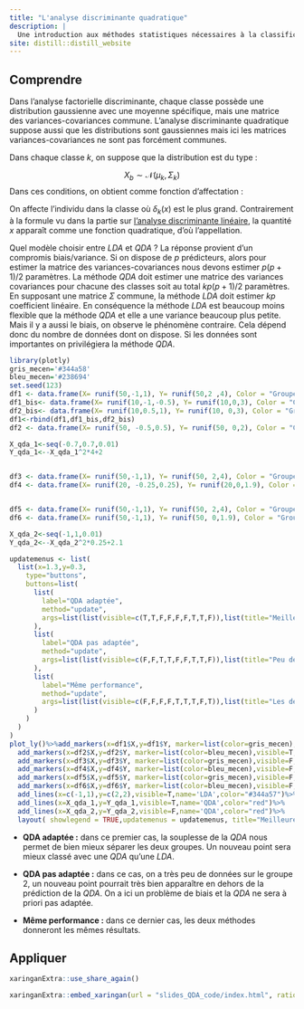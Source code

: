 ```yaml
---
title: "L'analyse discriminante quadratique"
description: |
  Une introduction aux méthodes statistiques nécessaires à la classification
site: distill::distill_website
---
```


## Comprendre

Dans l'analyse factorielle discriminante, chaque classe possède une distribution gaussienne avec une moyenne spécifique, mais une matrice des variances-covariances commune. L'analyse discriminante quadratique suppose aussi que les distributions sont gaussiennes mais ici les matrices variances-covariances ne sont pas forcément communes.

Dans chaque classe $k$, on suppose que la distribution est du type :

$$
X_b \sim \mathcal{N}(\mu_k,\Sigma_k)
$$
Dans ces conditions, on obtient comme fonction d'affectation :

\begin{eqnarray}
\delta_k(x)&=&\frac{1}{2} \text{ }^t(x-\mu_k)\Sigma^{-1}_k(x-\mu_k)-\frac{1}{2}ln|\Sigma_k|+ln(\pi_k),\\
&=&-\frac{1}{2}\text{ } ^tx\Sigma^{-1}_kx+^tx\Sigma^{-1}_k\mu_k-\frac{1}{2} \text{  }^t\mu_k\Sigma^{-1}_k\mu_k-\frac{1}{2}ln|\Sigma_k|+ln(\pi_k).
\end{eqnarray}

On affecte l'individu dans la classe où $\delta_k(x)$ est le plus grand. Contrairement à la formule vu dans la partie sur [l'analyse discriminante linéaire](LDA.html), la quantité $x$ apparaît comme une fonction quadratique, d'où l'appellation.

Quel modèle choisir entre *LDA* et *QDA* ? La réponse provient d’un compromis biais/variance. Si on dispose de $p$ prédicteurs, alors pour estimer la matrice des variances-covariances nous devons estimer $p(p + 1)/2$ paramètres. La méthode *QDA* doit estimer une matrice des variances covariances pour chacune des classes soit au total $kp(p + 1)/2$ paramètres. En supposant une matrice $\Sigma$ commune, la méthode *LDA* doit estimer $kp$ coefficient linéaire. En conséquence la méthode *LDA* est beaucoup moins flexible que la méthode *QDA* et elle a une variance beaucoup plus petite. Mais il y a aussi le biais, on observe le phénomène contraire. Cela dépend donc du nombre de données dont on dispose. Si les données sont importantes on privilégiera la méthode *QDA*.


```r
library(plotly)
gris_mecen='#344a58'
bleu_mecen='#238694'
set.seed(123)
df1 <- data.frame(X= runif(50,-1,1), Y= runif(50,2 ,4), Color = "Groupe 1")
df1_bis<- data.frame(X= runif(10,-1,-0.5), Y= runif(10,0,3), Color = "Groupe 1")
df2_bis<- data.frame(X= runif(10,0.5,1), Y= runif(10, 0,3), Color = "Groupe 1")
df1<-rbind(df1,df1_bis,df2_bis)
df2 <- data.frame(X= runif(50, -0.5,0.5), Y= runif(50, 0,2), Color = "Groupe 2")

X_qda_1<-seq(-0.7,0.7,0.01)
Y_qda_1<--X_qda_1^2*4+2


df3 <- data.frame(X= runif(50,-1,1), Y= runif(50, 2,4), Color = "Groupe 1")
df4 <- data.frame(X= runif(20, -0.25,0.25), Y= runif(20,0,1.9), Color = "Groupe 2")


df5 <- data.frame(X= runif(50,-1,1), Y= runif(50, 2,4), Color = "Groupe 1")
df6 <- data.frame(X= runif(50,-1,1), Y= runif(50, 0,1.9), Color = "Groupe 2")

X_qda_2<-seq(-1,1,0.01)
Y_qda_2<--X_qda_2^2*0.25+2.1

```


```r
updatemenus <- list(
  list(x=1.3,y=0.3,
    type="buttons",
    buttons=list(
      list(
        label="QDA adaptée",
        method="update",
        args=list(list(visible=c(T,T,F,F,F,F,T,T,F)),list(title="Meilleure performance avec la QDA"))
      ),
      list(
        label="QDA pas adaptée",
        method="update",
        args=list(list(visible=c(F,F,T,T,F,F,T,T,F)),list(title="Peu de données, biais très fort"))
      ),
      list(
        label="Même performance",
        method="update",
        args=list(list(visible=c(F,F,F,F,T,T,T,F,T)),list(title="Les deux modèles sont adaptés"))
      )
    )
  )
)
plot_ly()%>%add_markers(x=df1$X,y=df1$Y, marker=list(color=gris_mecen),visible=T, name = "Groupe 1")%>%
  add_markers(x=df2$X,y=df2$Y, marker=list(color=bleu_mecen),visible=T, name = "Groupe 2")%>%
  add_markers(x=df3$X,y=df3$Y, marker=list(color=gris_mecen),visible=F, name = "Groupe 1")%>%
  add_markers(x=df4$X,y=df4$Y, marker=list(color=bleu_mecen),visible=F, name = "Groupe 2")%>%
  add_markers(x=df5$X,y=df5$Y, marker=list(color=gris_mecen),visible=F, name = "Groupe 1")%>%
  add_markers(x=df6$X,y=df6$Y, marker=list(color=bleu_mecen),visible=F, name = "Groupe 2")%>%
  add_lines(x=c(-1,1),y=c(2,2),visible=T,name='LDA',color="#344a57")%>%
  add_lines(x=X_qda_1,y=Y_qda_1,visible=T,name='QDA',color="red")%>%
  add_lines(x=X_qda_2,y=Y_qda_2,visible=F,name='QDA',color="red")%>%
  layout( showlegend = TRUE,updatemenus = updatemenus, title="Meilleure performance avec la QDA")
```

+ **QDA adaptée :** dans ce premier cas, la souplesse de la *QDA* nous permet de bien mieux séparer les deux groupes. Un nouveau point sera mieux classé avec une *QDA* qu'une *LDA*.

+ **QDA pas adaptée :** dans ce cas, on a très peu de données sur le groupe 2, un nouveau point pourrait très bien apparaître en dehors de la prédiction de la *QDA*. On a ici un problème de biais et la *QDA* ne sera à priori pas adaptée.

+ **Même performance :** dans ce dernier cas, les deux méthodes donneront les mêmes résultats.

## Appliquer

```r
xaringanExtra::use_share_again()
```

```r
xaringanExtra::embed_xaringan(url = "slides_QDA_code/index.html", ratio = "16:9")
```
\
